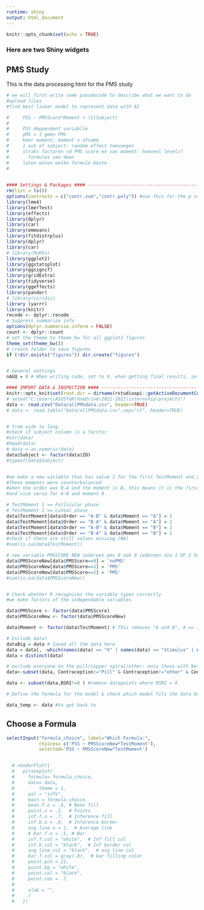 ```yaml
---
runtime: shiny
output: html_document
---
```



```r
knitr::opts_chunk$set(echo = TRUE)
```

### Here are two Shiny widgets



## PMS Study

This is the data processing html for the PMS study

```r
# we will first write some pseudocode to describe what we want to do
#upload files
#find best linear model to represent data with AI

#     PSS ~ PMSScore*Moment + (1|Subject)
# 
#     PSS deppendent variablle
#     pMS = 1 geen PMS
#     keer moment: moment v afname
#     1 out of subject: random effect toevoegen
#     straks factoren vd PMS score en van moment: hoeveel levels? 
#       formules van doen
#     laten weten welke formule beste
#     

    
#### Settings & Packages #### -----------------------------------------------------
rm(list = ls())
options(contrasts = c("contr.sum","contr.poly")) #use this for the p value of the t test
library(lme4)
library(lmerTest)
library(effects)
library(dplyr)
library(car)
library(emmeans)
library(fitdistrplus)
library(dplyr)
library(car)
# library(MuMIn)
library(ggplot2)
library(ggstatsplot)
library(ggsignif)
library(gridExtra)
library(tidyverse)
library(ggeffects)
library(pander)
# library(viridis)
library (yarrr)
library(knitr)
recode <- dplyr::recode
# Suppress summarize info
options(dplyr.summarise.inform = FALSE)
count <- dplyr::count 
# set the theme to theme_bw for all ggplot2 figures
theme_set(theme_bw())
# create folder to save figures
if (!dir.exists("figures")) dir.create("figures")


# General settings
nAGQ = 0 # When writing code, set to 0, when getting final results, set to 1
```


```r
#### IMPORT DATA & INSPECTION #### -------------------------------------------------------------
knitr::opts_knit$set(root.dir = dirname(rstudioapi::getActiveDocumentContext()$path))# Set working directory to current directory
# setwd("C:\Users\ASUSTeK\OneDrive\2021-2022\internship\projects")
data <- read.csv("Data/allPMSdata.csv", header=TRUE)
# data <- read.table("Data/allPMSdata.csv",sep="\t", header=TRUE)


# from wide to long
#check if subject column is a facctor
#str(data)
#head(data)
# data <-as.numeric(data)
data$Subject <- factor(data$ID)
#typeof(data$Subject)


#we make a new variable that has value 1 for the first TestMoment and 2 for the second TestMoment
#These moments were counterbalanced
#when the order was B-A and the moment is B, this means it is the first test moment
#and vice versa for A-B and moment A. 

# TestMoment 1 == Follicular phase
# TestMoment 2 == Luteal phase
data$TestMoment[data$Order == "A-B" & data$Moment == "A"] = 1
data$TestMoment[data$Order == "B-A" & data$Moment == "A"] = 2
data$TestMoment[data$Order == "A-B" & data$Moment == "B"] = 2
data$TestMoment[data$Order == "B-A" & data$Moment == "B"] = 1
#check if there are still values missing (NA)
#sum(is.na(data$TestMoment))

# new variable PMSSCORE NEW iedereen pms 0 ook 0 iedereen die 1 OF 2 heeft wordt 1, 
data$PMSScoreNew[data$PMSScore==0] = 'noPMS'
data$PMSScoreNew[data$PMSScore==1] = 'PMS'
data$PMSScoreNew[data$PMSScore==2] = 'PMS'
#sum(is.na(data$PMSScoreNew))


# Check whether R recognizes the variable types correctly
#we make factors of the independable variables

data$PMSScore <- factor(data$PMSScore)
data$PMSScoreNew <- factor(data$PMSScoreNew)

data$Moment <- factor(data$TestMoment) # This removes "A and B", A == 1, B == 2 now

# Exclude data?
dataBig = data # Saved all the data here
data = data[, -which(names(data) == "X" | names(data) == "Stimulus" | names(data) == "Valence" | names(data) == "Arousal" | names(data) == "rt")]
data = distinct(data)

# exclude everyone on the pill/copper spiral/other: only those with Natural Contraception are left included
data<-subset(data, Contraception!="Pill" & Contraception!="other" & Contraception!="Cop. Coil" & Contraception!="Hor.Coil")

data <- subset(data,BSRI!=0 ) #remove datapoints where BSRI = 0

# Define the formula for the model & check which model fits the data best

data_temp <- data #to get back to

```
## Choose a Formula

```r



selectInput("formula_choice", label="Which Formula:",
            choices= c('PSS ~ PMSScoreNew*TestMoment'),
            selected='PSS ~ PMSScoreNew*TestMoment')


  # renderPlot({
  #   pirateplot(
  #     formula= formula_choice,
  #     data= data,
  #         theme = 1,
  #     pal = "info",
  #     main = formula_choice,
  #     bean.f.o = .6, # Bean fill
  #     point.o = .3,  # Points
  #     inf.f.o = .7,  # Inference fill
  #     inf.b.o = .8,  # Inference border
  #     avg.line.o = 1,  # Average line
  #     # bar.f.o = .5, # Bar
  #     inf.f.col = "white",  # Inf fill col
  #     inf.b.col = "black",  # Inf border col
  #     avg.line.col = "black",  # avg line col
  #     bar.f.col = gray(.8),  # bar filling color
  #     point.pch = 21,
  #     point.bg = "white",
  #     point.col = "black",
  #     point.cex = .7,
  #     
  #     xlab = "",
  #     )
  #   })

```



